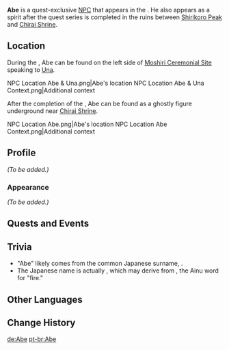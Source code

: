 {{Meta
<!-- REMOVE THIS TEMPLATE AFTER ADDING MISSING INFO -->
|missing_NPC_profile  = yes
}}
{{Character Infobox
|type             = Quest NPC
|deceased         = Past
|image            = <gallery>
NPC Abe.png|Human
NPC Ghost Abe.png|Ghost
</gallery>
|realname         = 
|region           = Inazuma
|location         = Inazuma
|affiliation      = Thunderbird Civilization
|title            = 
}}
'''Abe''' is a quest-exclusive [[NPC]] that appears in the {{Quest|Through the Mists}}. He also appears as a spirit after the quest series is completed in the ruins between [[Shirikoro Peak]] and [[Chirai Shrine]].

==Location==
During the {{Quest|Through the Mists}}, Abe can be found on the left side of [[Moshiri Ceremonial Site]] speaking to [[Una]].

<gallery>
NPC Location Abe & Una.png|Abe's location
NPC Location Abe & Una Context.png|Additional context
</gallery>

After the completion of the {{Quest|Through the Mists}}, Abe can be found as a ghostly figure underground near [[Chirai Shrine]].
<gallery>
NPC Location Abe.png|Abe's location
NPC Location Abe Context.png|Additional context
</gallery>

==Profile==
''(To be added.)''

===Appearance===
''(To be added.)''

==Quests and Events==
{{Quests and Events}}

==Trivia==
* "Abe" likely comes from the common Japanese surname, {{w|Abe (surname)|''Abe''}}.
* The Japanese name is actually {{ja|アペ|rm=Ape}}, which may derive from {{Lang|mini=1|ain=アペ|ain_rm=Ape}}, the Ainu word for "fire."
<!--
==Gallery==
-->
==Other Languages==
{{Other Languages
|default_hidden = 1
|en      = Abe
|zhs     = 阿部
|zhs_rm  = Ābù
|zht     = 阿部
|zht_rm  = Ābù
|ja      = アペ
|ja_rm   = Ape
|ko      = //아베//
|es      = Abe
|fr      = Abe
|ru      = Абэ
|th      = Abe
|vi      = Abe
|de      = Abe
|id      = Abe
|pt      = Abe
|tr      = Abe
|it      = Abe
}}

==Change History==
{{Change History|2.2}}
<!--
==References==
{{Reflist}}-->

[[de:Abe]]
[[pt-br:Abe]]